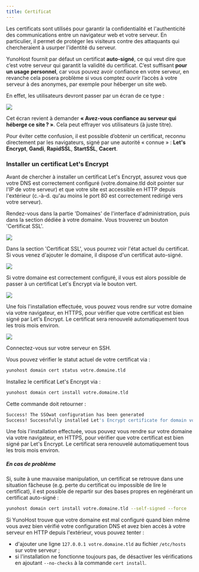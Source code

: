```yaml
---
title: Certificat
---
```



Les certificats sont utilisés pour garantir la confidentialité et l'authenticité des communications entre un navigateur web et votre serveur. En particulier, il permet de protéger les visiteurs contre des attaquants qui chercheraient à usurper l'identité du serveur.

YunoHost fournit par défaut un certificat **auto-signé**, ce qui veut dire que c’est votre serveur qui garantit la validité du certificat. C’est suffisant **pour un usage personnel**, car vous pouvez avoir confiance en votre serveur, en revanche cela posera problème si vous comptez ouvrir l’accès à votre serveur à des anonymes, par exemple pour héberger un site web.

En effet, les utilisateurs devront passer par un écran de ce type :

![](/img/postinstall_error.png)

Cet écran revient à demander **« Avez-vous confiance au serveur qui héberge ce site ? »**.
Cela peut effrayer vos utilisateurs (à juste titre).

Pour éviter cette confusion, il est possible d’obtenir un certificat, reconnu directement par les navigateurs, signé par une autorité « connue » : **Let's Encrypt**, **Gandi**, **RapidSSL**, **StartSSL**, **Cacert**.

### Installer un certificat Let's Encrypt

Avant de chercher à installer un certificat Let's Encrypt, assurez vous que
votre DNS est correctement configuré (votre.domaine.tld doit pointer sur l'IP
de votre serveur) et que votre site est accessible en HTTP depuis l'extérieur
(c.-à-d. qu'au moins le port 80 est correctement redirigé vers votre serveur).

<Tabs groupId="admin-commands">
<TabItem value="web" label="From the web interface">

Rendez-vous dans la partie 'Domaines' de l'interface d'administration, puis dans
la section dédiée à votre domaine. Vous trouverez un bouton 'Certificat SSL'.

![](/img/webadmin/domain-certificate-button-fr.png)

Dans la section 'Certificat SSL', vous pourrez voir l'état actuel du certificat.
Si vous venez d'ajouter le domaine, il dispose d'un certificat auto-signé.

![](/img/webadmin/certificate-before-LE-fr.png)

Si votre domaine est correctement configuré, il vous est alors possible de
passer à un certificat Let's Encrypt via le bouton vert.

![](/img/webadmin/certificate-after-LE-fr.png)

Une fois l'installation effectuée, vous pouvez vous rendre sur votre domaine
via votre navigateur, en HTTPS, pour vérifier que votre certificat est bien
signé par Let's Encrypt. Le certificat sera renouvelé automatiquement tous les
trois mois environ.

![](/img/softwares/certificate-signed-by-LE.png)

</TabItem>
<TabItem value="cli" label="From the command line">

Connectez-vous sur votre serveur en SSH.

Vous pouvez vérifier le statut actuel de votre certificat via :

```bash
yunohost domain cert status votre.domaine.tld
```

Installez le certificat Let's Encrypt via :

```bash
yunohost domain cert install votre.domaine.tld
```

Cette commande doit retourner :

```bash
Success! The SSOwat configuration has been generated
Success! Successfully installed Let's Encrypt certificate for domain votre.domaine.tld!
```

Une fois l'installation effectuée, vous pouvez vous rendre sur votre domaine
via votre navigateur, en HTTPS, pour vérifier que votre certificat est bien
signé par Let's Encrypt. Le certificat sera renouvelé automatiquement tous les
trois mois environ.

</TabItem>
</Tabs>

##### En cas de problème

Si, suite à une mauvaise manipulation, un certificat se retrouve dans une
situation fâcheuse (e.g. perte du certificat ou impossible de lire le
certificat), il est possible de repartir sur des bases propres en regénérant un
certificat auto-signé :

```bash
yunohost domain cert install votre.domaine.tld --self-signed --force
```

Si YunoHost trouve que votre domaine est mal configuré quand bien même vous
avez bien vérifié votre configuration DNS et avez bien accès à votre serveur en
HTTP depuis l'extérieur, vous pouvez tenter :

- d'ajouter une ligne `127.0.0.1 votre.domaine.tld` au fichier `/etc/hosts` sur votre serveur ;
- si l'installation ne fonctionne toujours pas, de désactiver les vérifications en ajoutant `--no-checks` à la commande `cert install`.

